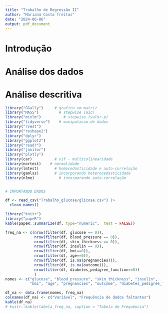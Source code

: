 ---
title: "Trabalho de Regressão II"
author: "Mariana Costa freitas"
date: "2024-06-06"
output: pdf_document
---
# Introdução

# Análise dos dados

# Análise descritiva

```{r, warning=FALSE, message=FALSE}
library("GGally")     # grafico em matriz
library("MASS")		    # stepwise (aic)
library("mixlm")		  # stepwise (valor-p)
library("tidyverse")	# manipulacao de dados
library("rvest")
library("reshape2")
library("dplyr")
library("ggplot2")
library("readr")
library("janitor")
library("plotly")
library(car)    	  # vif - multicolinearidade
library(nortest)  	# normalidade
library(lmtest)		  # homocedasticidade e auto-correlação
library(gamlss)		  # incorporando heterocedasticidade
library(nlme)		    # incorporando auto-correlação


# IMPORTANDO DADOS

df <- read_csv("Trabalho_glucose/glicose.csv") |>
  clean_names()

library("knitr")
library("papeR")
kable(papeR::summarize(df, type="numeric",  test = FALSE))
```
```{r, warning=FALSE, message=FALSE}
freq_na <- c(nrow(filter(df, glucose == 0)), 
             nrow(filter(df, blood_pressure == 0)),
             nrow(filter(df, skin_thickness == 0)),
             nrow(filter(df, insulin == 0)),
             nrow(filter(df, bmi==0)),
             nrow(filter(df, age==0)),
             nrow(filter(df, is.na(pregnancies))),
             nrow(filter(df, is.na(outcome))),
             nrow(filter(df, diabetes_pedigree_function==0))
             )
nomes <- c("glucose", "blood_pressure", "skin_thickness", "insulin",
           "bmi", "age", "pregnancies", "outcome", "diabetes_pedigree_function")

df_na <- data.frame(nomes, freq_na)
colnames(df_na) <- c("Variável", "Frequência de dados faltantes")
kable(df_na)
# knitr::kable(tabela_freq_na, caption = "Tabela de Frequência")
```
```{r, }

```



